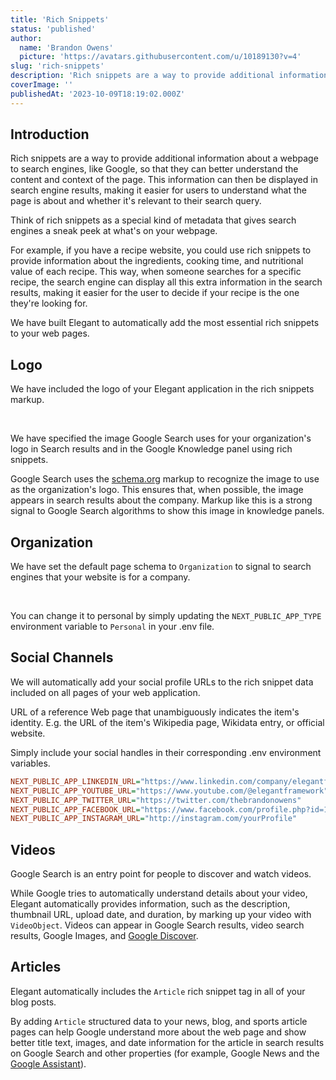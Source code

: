```yaml
---
title: 'Rich Snippets'
status: 'published'
author:
  name: 'Brandon Owens'
  picture: 'https://avatars.githubusercontent.com/u/10189130?v=4'
slug: 'rich-snippets'
description: 'Rich snippets are a way to provide additional information about a webpage to search engines, like Google, so that they can better understand the content and context of the page. This guide covers in detail the rich snippets included on with your Elegant application.'
coverImage: ''
publishedAt: '2023-10-09T18:19:02.000Z'
---
```


## Introduction

Rich snippets are a way to provide additional information about a webpage to search engines, like Google, so that they can better understand the content and context of the page. This information can then be displayed in search engine results, making it easier for users to understand what the page is about and whether it's relevant to their search query.

Think of rich snippets as a special kind of metadata that gives search engines a sneak peek at what's on your webpage.

For example, if you have a recipe website, you could use rich snippets to provide information about the ingredients, cooking time, and nutritional value of each recipe. This way, when someone searches for a specific recipe, the search engine can display all this extra information in the search results, making it easier for the user to decide if your recipe is the one they're looking for.



We have built Elegant to automatically add the most essential rich snippets to your web pages.



## Logo

We have included the logo of your Elegant application in the rich snippets markup.<br>

<br>

We have specified the image Google Search uses for your organization's logo in Search results and in the Google Knowledge panel using rich snippets.

Google Search uses the [schema.org](http://schema.org) markup to recognize the image to use as the organization's logo. This ensures that, when possible, the image appears in search results about the company. Markup like this is a strong signal to Google Search algorithms to show this image in knowledge panels.



## Organization

We have set the default page schema to `Organization` to signal to search engines that your website is for a company. <br>

<br>

You can change it to personal by simply updating the `NEXT_PUBLIC_APP_TYPE` environment variable to `Personal` in your .env file.



## Social Channels

We will automatically add your social profile URLs to the rich snippet data included on all pages of your web application.

URL of a reference Web page that unambiguously indicates the item's identity. E.g. the URL of the item's Wikipedia page, Wikidata entry, or official website.



Simply include your social handles in their corresponding .env environment variables.

```ini
NEXT_PUBLIC_APP_LINKEDIN_URL="https://www.linkedin.com/company/elegantframework"
NEXT_PUBLIC_APP_YOUTUBE_URL="https://www.youtube.com/@elegantframework"
NEXT_PUBLIC_APP_TWITTER_URL="https://twitter.com/thebrandonowens"
NEXT_PUBLIC_APP_FACEBOOK_URL="https://www.facebook.com/profile.php?id=100093261967093"
NEXT_PUBLIC_APP_INSTAGRAM_URL="http://instagram.com/yourProfile"
```



## Videos

Google Search is an entry point for people to discover and watch videos.

While Google tries to automatically understand details about your video, Elegant automatically provides information, such as the description, thumbnail URL, upload date, and duration, by marking up your video with `VideoObject`. Videos can appear in Google Search results, video search results, Google Images, and [Google Discover](https://developers.google.com/search/docs/advanced/mobile/google-discover).



## Articles

Elegant automatically includes the `Article` rich snippet tag in all of your blog posts.

By adding `Article` structured data to your news, blog, and sports article pages can help Google understand more about the web page and show better title text, images, and date information for the article in search results on Google Search and other properties (for example, Google News and the [Google Assistant](https://developers.google.com/assistant/content/overview)).



